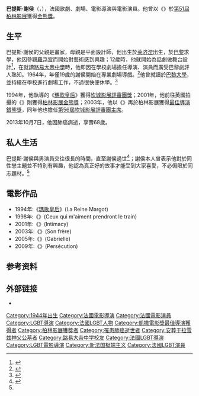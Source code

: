 {{noteTA
|G1=Show
|1=zh-cn:帕特里斯; zh-tw:巴提斯; zh-hk:帕特里斯
|2=zh-cn:谢罗; zh-tw:謝侯; zh-hk:謝羅
}}
{{Infobox person
| name  = 巴提斯·謝侯<br/>Patrice Chéreau
| image = Patrice Chéreau 66ème Festival de Venise (Mostra).jpg
| imagesize = 
| caption = 
| birth_date = {{Birth date|1944|11|02|df=y}}
| birth_place = {{FRA}}[[曼恩-卢瓦尔省|曼恩-卢瓦尔省]][[莱济涅|莱济涅]]
| death_date = {{Death date and age|2013|10|07|1944|11|02|df=y}}
| death_place = {{FRA}}[[巴黎|巴黎]]
| nationality = {{FRA}}
| years_active = 
| occupation = 導演、演員
| spouse = 
| partner = 
| children = 
}}

'''巴提斯·謝侯'''（{{lang-fr|'''Patrice Chéreau'''}}，{{bd|1944年|11月2日|2013年|10月7日|catIdx=Chéreau}}），法國歌劇、劇場、電影導演與電影演員。他曾以《{{link-en|親密關係 (2001年電影)|Intimacy (film)|親密關係}}》於[[柏林影展|第51屆柏林影展]]獲得[[金熊獎|金熊獎]]。

== 生平 ==
巴提斯·謝侯的父親是畫家，母親是平面設計師，他出生於[[莱济涅|莱济涅]]出生，於[[巴黎|巴黎]]求學，他因參觀[[羅浮宮|羅浮宮]]而開始對藝術感到興趣；12歲時，他就開始為話劇做舞台設計<ref name= "Independent">{{cite news | last = Kirkup | first = James | url = http://www.independent.co.uk/news/obituaries/patrice-chreau-film-theatre-and-opera-director-hailed-for-his-bayreuth-ring-cycle-and-for-la-reine-margot-8867348.html | title = Patrice Chéreau: Film, theatre and opera director hailed for his Bayreuth ''Ring Cycle'' and for ''La Reine Margot'' | newspaper = [[The_Independent|The Independent]] | location = London | date = 9 October 2013 | accessdate = 11 October 2013 | archive-date = 2015-09-25 | archive-url = https://web.archive.org/web/20150925115154/http://www.independent.co.uk/news/obituaries/patrice-chreau-film-theatre-and-opera-director-hailed-for-his-bayreuth-ring-cycle-and-for-la-reine-margot-8867348.html | dead-url = no }}</ref>，在就讀[[路易大帝中學|路易大帝中學]]時，他即因在學校劇場擔任導演、演員而廣受巴黎劇評人熟知。1964年，年僅19歲的謝侯開始在專業劇場導戲。<ref name="NYT">{{cite news | url = http://www.nytimes.com/2013/10/08/arts/patrice-chereau-opera-stage-and-film-director-dies-at-68.html | title = Patrice Chéreau, Opera, Stage and Film Director, Dies at 68 | first = Allan | last = Kozinn | authorlink = Allan Kozinn | newspaper = [[The_New_York_Times|The New York Times]] | date = 7 October 2013 | accessdate = 8 October 2013 | archive-date = 2016-03-10 | archive-url = https://web.archive.org/web/20160310141242/http://www.nytimes.com/2013/10/08/arts/patrice-chereau-opera-stage-and-film-director-dies-at-68.html | dead-url = no }}</ref>他曾就讀於[[巴黎大學|巴黎大學]]，並持續在學校進行劇場工作，不過很快便休學。<ref name="Telegraph">{{cite news | url = http://www.telegraph.co.uk/news/obituaries/10365020/Patrice-Chereau.html | type = obituary | title = Patrice Chéreau | newspaper = [[The_Daily_Telegraph|The Daily Telegraph]] | location = London | date = 8 October 2013 | accessdate = 11 October 2013 | archive-date = 2016-03-17 | archive-url = https://web.archive.org/web/20160317045128/http://www.telegraph.co.uk/news/obituaries/10365020/Patrice-Chereau.html | dead-url = no }}</ref>

1994年，他執導的《[[瑪歌皇后_(電影)|瑪歌皇后]]》獲得[[坎城影展評審團獎|坎城影展評審團獎]]；2001年，他前往英國拍攝的《{{link-en|親密關係 (2001年電影)|Intimacy (film)|親密關係}}》則獲得[[柏林影展|柏林影展]][[金熊獎|金熊獎]]；2003年，他以《{{link-fr|死亡詩篇|Son frère}}》再於柏林影展獲得[[最佳導演銀熊獎|最佳導演銀熊獎]]，同年他也擔任[[坎城影展|第56屆坎城影展]][[坎城影展評審團主席名單|評審團主席]]。

2013年10月7日，他因肺癌病逝，享壽68歲。

== 私人生活 ==
巴提斯·謝侯與男演員{{link-fr|帕斯卡尔·格雷戈里|Pascal Greggory}}交往很長的時間，直至謝侯過世<ref>{{cite news | url = http://www.theguardian.com/stage/2011/apr/25/patrice-chereau-director-interview-theatre | title = Patrice Chéreau: 'It's OK to be hated' | last = Moss | first = Stephen | work = The Guardian | location = London | date = 25 April 2011 | accessdate = 8 October 2013 | archive-date = 2015-12-27 | archive-url = https://web.archive.org/web/20151227125824/http://www.theguardian.com/stage/2011/apr/25/patrice-chereau-director-interview-theatre | dead-url = no }}</ref>；謝侯本人曾表示他對於同性戀主題並不特別有興趣，他認為真正好的故事才能受到大家喜愛，不必侷限於同志題材。<ref name="Independent" />

== 電影作品 ==
*1994年:《[[瑪歌皇后_(電影)|瑪歌皇后]]》(La Reine Margot)
*1998年:《{{link-fr|愛我就搭火車|Ceux qui m'aiment prendront le train}}》(Ceux qui m'aiment prendront le train)
*2001年:《{{link-en|親密關係 (2001年電影)|Intimacy (film)|親密關係}}》(Intimacy)
*2003年:《{{link-fr|死亡詩篇|Son frère}}》(Son frère)
*2005年:《{{link-fr|情逝|Gabrielle (film, 2005)}}》(Gabrielle)
*2009年:《{{link-fr|沒有人強迫你愛我|Persécution (film, 2009)}}》(Persécution)

== 参考资料==
{{Reflist}}

== 外部链接 ==
* {{IMDb name|id=0161717}}

{{凱薩獎最佳導演獎}}
{{盧米埃獎最佳導演獎}}
{{柏林影展最佳導演銀熊獎}}
{{坎城影展評審團主席}}

{{DEFAULTSORT:Chéreau, Patrice}}
[[Category:1944年出生|Category:1944年出生]]
[[Category:法國電影導演|Category:法國電影導演]]
[[Category:法國電影演員|Category:法國電影演員]]
[[Category:LGBT導演|Category:LGBT導演]]
[[Category:法國LGBT人物|Category:法國LGBT人物]]
[[Category:凱撒電影獎最佳導演獲得者|Category:凱撒電影獎最佳導演獲得者]]
[[Category:柏林影展獲獎者|Category:柏林影展獲獎者]]
[[Category:罹患肺癌逝世者|Category:罹患肺癌逝世者]]
[[Category:安葬于拉雪兹神父公墓者|Category:安葬于拉雪兹神父公墓者]]
[[Category:路易大帝中学校友|Category:路易大帝中学校友]]
[[Category:法國LGBT導演|Category:法國LGBT導演]]
[[Category:LGBT電影導演|Category:LGBT電影導演]]
[[Category:新法国极端主义|Category:新法国极端主义]]
[[Category:法國LGBT演員|Category:法國LGBT演員]]